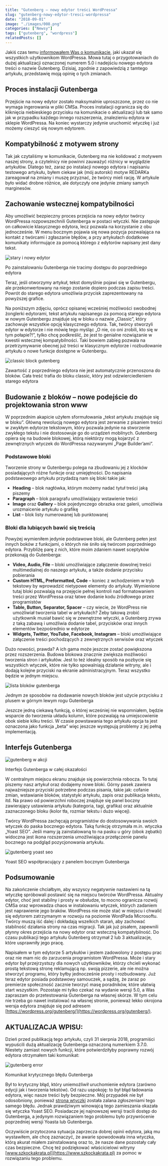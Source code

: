 ```yaml
---
title: "Gutenberg – nowy edytor treści WordPressa"
slug: "gutenberg-nowy-edytor-tresci-wordpressa"
date: "2018-09-01"
image: "./images/008.png"
categories: ["Newsy"]
tags: ["gutenberg", "wordpress"]
relatedPosts: []
---
```


Jakiś czas temu [informowałem Was o komunikacie](/nadchodzi-gutenberg), jaki ukazał się wszystkich użytkownikom WordPressa. Mowa tutaj o przygotowaniach do dużej aktualizacji oznaczonej numerem 5.0 i nadejściu nowego edytora treści o nazwie Gutenberg. Dzisiaj, zgodnie z zapowiedzią z tamtego artykułu, przedstawię moją opinię o tych zmianach.

## Proces instalacji Gutenberga

Przejście na nowy edytor zostało maksymalnie uproszczone, przez co nie wymaga ingerowania w pliki CMSa. Proces instalacji ogranicza się do kliknięcia niebieskiego przycisku na komunikacie o aktualizacji lub tak samo jak w przypadku każdego innego rozszerzenia, znalezieniu edytora w sklepie WordPressa. Na koniec wystarczy jedynie uruchomić wtyczkę i już możemy cieszyć się nowym edytorem.

## Kompatybilność z motywem strony

Tak jak czytaliśmy w komunikacie, Gutenberg ma nie kolidować z motywem naszej strony, a czytelnicy nie powinni zauważyć różnicy w wyglądzie artykułów. Dlatego też, zaraz po instalacji nowego edytora i napisaniu testowego artykułu, byłem ciekaw jak (mój autorski) motyw REDARKa zareagował na zmiany i muszę przyznać, że twórcy mieli rację. W artykule było widać drobne różnice, ale dotyczyły one jedynie zmiany samych marginesów.

## Zachowanie wstecznej kompatybilności

Aby umożliwić bezpieczny proces przejścia na nowy edytor twórcy WordPressa rozpowszechnili Gutenberga w postaci wtyczki. Nie zastępuje on całkowicie klasycznego edytora, lecz pozwala na korzystanie z obu jednocześnie. W menu bocznym pojawia się nowa pozycja pozwalająca na kontakt z twórcami i zgłaszanie błędów, a przy artykułach dodatkowe komunikaty informujące za pomocą którego z edytorów napisany jest dany tekst.

![stary i nowy edytor](images/gutenberg-okr-przejsciowy.jpg)

<ImageDescription>Po zainstalowaniu Gutenberga nie tracimy dostępu do poprzedniego edytora</ImageDescription>

Teraz, jeśli otworzymy artykuł, tekst domyślnie pojawi się w Gutenbergu, ale przekonwertowany na niego zostanie dopiero podczas zapisu treści. Powrót do starego edytora umożliwia przycisk zaprezentowany na powyższej grafice.

<AdSense/>

Na poniższym zdjęciu, oprócz opisanej wcześniej możliwości swobodnej żonglerki edytorami, tekst artykułu napisanego za pomocą starego edytora w nowym Gutenbergu znajduje się w bloku o nazwie „Classic”, który zachowuje wszystkie opcję klasycznego edytora. Tak, twórcy stworzyli edytor w edytorze i nie mówię tego myśląc „O nie, co oni zrobili, kto się w tym połapie?!”, tylko chcę podkreślić, że jest to genialne rozwiązanie w kwestii wstecznej kompatybilności. Taki bowiem zabieg pozwala na przetrzymywanie obecnej już treści w klasycznym edytorze i rozbudowanie artykułu o nowe funkcje dostępne w Gutenbergu.

![classic block gutenberg](images/gutenberg-classic-block.jpg)

<ImageDescription>Zawartość z poprzedniego edytora nie jest automatycznie przenoszona do bloków. Cała treść trafia do bloku classic, który jest odzwierciedleniem starego edytora</ImageDescription>

## Budowanie z bloków – nowe podejście do projektowania stron www

W poprzednim akapicie użyłem sformułowania „tekst artykułu znajduje się w bloku”. Główną rewolucją nowego edytora jest zerwanie z pisaniem treści w zwykłym edytorze tekstowym, który pozwala jedynie na stworzenie zwykłego tekstu i nie dostosowuje go do urządzeń mobilnych. Gutenberg opiera się na budowie blokowej, którą niektórzy mogą kojarzyć z zewnętrznych wtyczek do WordPressa nazywanymi „Page Builder’ami”.

### Podstawowe bloki

Tworzenie strony w Gutenbergu polega na zbudowaniu jej z klocków posiadających różne funkcje oraz umiejętności. Do napisania podstawowego artykułu przydadzą nam się bloki takie jak:

- **Heading** – blok nagłówka, którym możemy nadać tytuł treści jaką piszemy
- **Paragraph** – blok paragrafu umożliwiający wstawienie treści
- **Image** oraz **Gallery** – blok pojedynczego obrazka oraz galerii, umożliwia urozmaicenie artykułu o grafikę
- **List** – blok listy numerowanej lub punktowanej

### Bloki dla lubiących bawić się treścią

Powyżej wymieniłem jedynie podstawowe bloki, ale Gutenberg pełen jest innych boków z funkcjami, o których nie śniło się twórcom poprzedniego edytora. Przybliżę parę z nich, które moim zdaniem nawet sceptyków przekonają do Gutenberga:

- **Video, Audio, File** – bloki umożliwiające załączenie dowolnej treści multimedialnej do naszego artykułu, a także dodanie przycisku pobierania
- **Custom HTML, Preformatted, Code** – koniec z wchodzeniem w tryb tekstowy by wprowadzić nietypowe elementy do artykuły. Wymienione tutaj bloki pozwalają na przejęcie pełnej kontroli nad formatowaniem treści przez WordPressa oraz łatwe dodanie kodu źródłowego przez programistów
- **Table, Button, Separator, Spacer** – czy wiecie, że WordPress nie umożliwiał tworzenia tabel w artykułach? Żeby takową zrobić użytkownik musiał bawić się w zewnętrzne wtyczki, a Gutenberg zrywa z taką zabawą i umożliwia dodanie tabel, przycisków oraz innych elementów bezpośrednio w edytorze
- **Widgets, Twitter, YouTube, Facebook, Instagram** – bloki umożliwiające załączenie treści pochodzących z zewnętrznych serwisów oraz wtyczek

Dużo nowości, prawda? A ich gama może jeszcze zostać powiększona przez rozszerzenia. Budowa blokowa znacznie zwiększa możliwości tworzenia stron i artykułów. Jest to też idealny sposób na pozbycie się wszystkich wtyczek, które nie tylko spowalniają działanie witryny, ale i dodają kolejne przyciski na ekranie administracyjnym. Teraz wszystko będzie w jednym miejscu.

![lista bloków gutenberga](images/gutenberg-lista-blokow.jpg)

<ImageDescription>Jednym ze sposobów na dodawanie nowych bloków jest użycie przycisku z plusem w górnym lewym rogu Gutenberga</ImageDescription>

Jeszcze jedną ciekawą funkcją, o której wcześniej nie wspomniałem, będzie wsparcie do tworzenia układu kolumn, które pozwalają na umiejscowienie obok siebie kilku treści. W czasie powstawania tego artykułu opcja ta jest oznaczona jako funkcja „beta” więc jeszcze występują problemy z jej pełną implementacją.

## Interfejs Gutenberga

![gutenberg w akcji](images/gutenberg-interfejs.jpg)

<ImageDescription>Interfejs Gutenberga w całej okazałości</ImageDescription>

W centralnym miejscu ekranu znajduje się powierzchnia robocza. To tutaj piszemy nasz artykuł oraz dodajemy nowe bloki. Górny pasek zawiera najważniejsze przyciski potrzebne podczas pisania, takie jak: cofanie zmian, wstawianie bloków, statystyki artykułu, zapis oraz publikacja tekstu, itd. Na prawo od powierzchni roboczej znajduje się panel boczny zawierający ustawienia artykułu (kategoria, tagi, grafika) oraz aktualnie zaznaczonego bloku (kolor tła, rozmiar tekstu i dużo więcej).

<AdSense/>

Twórcy WordPressa zachęcają programistów do dostosowywania swoich wtyczek do paska bocznego edytora. Taką funkcję otrzymała m.in. wtyczka „Yoast SEO”. Jeśli mamy ją zainstalowaną to na pasku u góry (obok zębatki) widoczna jest ikona rozszerzenia umożliwiająca przełączenie panelu bocznego na podgląd pozycjonowania artykułu.

![gutenberg yoast seo](images/gutenberg-panel-boczny.jpg)

<ImageDescription>Yoast SEO współpracujący z panelem bocznym Gutenberga</ImageDescription>

## Podsumowanie

Na zakończenie chciałbym, aby wszyscy negatywnie nastawieni na tą wtyczkę spróbowali postawić się na miejscu twórców WordPressa. Aktualny edytor, choć jest stabilny i prosty w obsłudze, to mocno ogranicza rozwój CMSa oraz wprowadza chaos w instalowaniu wtyczek, których zadaniem jest naprawienie jego braków. WordPress nie może stać w miejscu i chwalić się edytorem zatrzymanym w rozwoju na poziomie WordPada Microsoftu. Twórcy muszą iść dalej i dokładają wszelkich starań, aby zachować stabilność działania strony na czas migracji. Tak jak już pisałem, zapewnili płynny okres przejścia na nowy edytor oraz wsteczną kompatybilność. Do czasu publikacji tego artykułu Gutenberg otrzymał 2 lub 3 aktualizacje, które usprawniły jego pracę.

Napisałem w tym edytorze 5 artykułów i jestem zadowolony z postępu prac oraz nie mam nic do zarzucenia programistom WordPressa. Może i stary edytor był przejrzystszy dla nowych użytkowników, którzy chcieli wykonać prostą tekstową stronę reklamującą np. swoją pizzerie, ale nie można stworzyć programu, który byłby jednocześnie prosty i rozbudowany. Już teraz edytor posiada podstawowy samouczek, a sądzę, że zaraz po premierze społeczność zacznie tworzyć masę poradników, które ułatwią start wszystkim. Pozostaje mi tylko czekać na wydanie wersji 5.0, a Was zapraszam do przetestowania Gutenberga na własnej skórze. W tym celu nie trzeba go nawet instalować na własnej stronie, ponieważ lekko okrojona wersja edytora znajduje się pod adresem [https://wordpress.org/gutenberg/](https://wordpress.org/gutenberg/).

## AKTUALIZACJA WPISU:

Dzień przed publikacją tego artykułu, czyli 31 sierpnia 2018, programiści wypuścili dużą aktualizację Gutenberga oznaczoną numerkiem 3.7.0. Niestety zamiast nowych funkcji, które potwierdziłyby poprawny rozwój edytora otrzymałem taki komunikat:

![gutenberg error](images/gutenberg-error.png)

<ImageDescription>Komunikat krytycznego błędu Gutenberga</ImageDescription>

Był to krytyczny błąd, który uniemożliwił uruchomienie edytora (zarówno edycji jak i tworzenia tekstów). Od razu uspokoję: to był błąd ładowania edytora, więc nasze treści były bezpieczne. Mój przypadek nie był odosobniony, ponieważ [strona wtyczki](https://wordpress.org/support/plugin/gutenberg) została zalana zgłoszeniami tego samego błędu. Jednak prawdziwym winowajcą tego zamieszania okazała się wtyczka Yoast SEO. Posiadacze jej najnowszej wersji tracili dostęp do Gutenberga, a jedynym rozwiązaniem tego problemu było przywrócenie poprzedniej wersji Yoasta lub Gutenberga.

Oczywiście przytoczona sytuacja zaprzecza dobrej opinii edytora, jaką mu wystawiłem, ale chcę zaznaczyć, że awarie spowodowała inna wtyczka, którą akurat miałem zainstalowaną oraz to, że nasze dane pozostały cały czas bezpieczne. Chcę też podziękować właścicielowi witryny [www.szkockakrata.pl](https://www.szkockakrata.pl) za pomoc w rozwiązaniu tego problemu.
